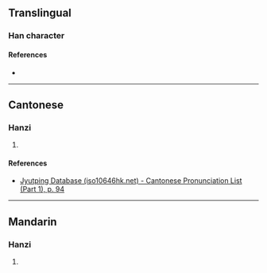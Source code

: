 {{character info/new}}
==Translingual==

===Han character===
{{Han char|rn=38|rad=女|as=09|sn=12|four=|canj=VYBB|ids=⿰女帝}}

====References====
* {{Han ref|kx=0266.140|dkj=06475|dj=0533.190|hdz=21068.130|uh=5A82|ud=23170}}

----

==Cantonese==

===Hanzi===
{{yue-hanzi|jyut=[[dai3]]|y=dai3}}

# {{defn|lang=yue|sort=女09}}

====References====
* [http://www.iso10646hk.net/jp/document/download.jsp Jyutping Database (iso10646hk.net) - Cantonese Pronunciation List (Part 1), p. 94]

----

==Mandarin==

===Hanzi===
{{cmn-hanzi|pin=[[dì]] ([[di4]]), [[tí]] ([[ti2]])|wg=ti<sup>4</sup>, t'i<sup>2</sup>}}

# {{defn|lang=cmn|sort=女09}}
